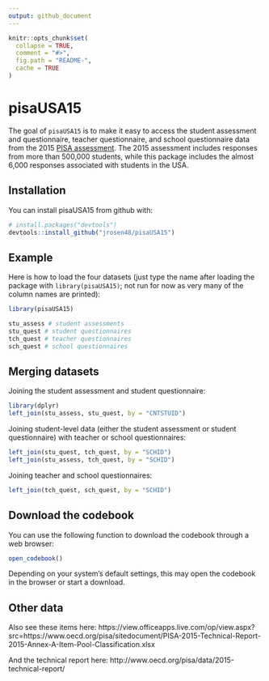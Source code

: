 ```yaml
---
output: github_document
---
```


<!-- README.md is generated from README.Rmd. Please edit that file -->

```r
knitr::opts_chunk$set(
  collapse = TRUE,
  comment = "#>",
  fig.path = "README-",
  cache = TRUE
)
```

# pisaUSA15

The goal of `pisaUSA15` is to make it easy to access the student assessment and questionnaire, teacher questionnaire, and school questionnaire data from the 2015 [PISA assessment](http://www.oecd.org/pisa/data/). The 2015 assessment includes responses from more than 500,000 students, while this package includes the almost 6,000 responses associated with students in the USA. 

## Installation

You can install pisaUSA15 from github with:

```r
# install.packages("devtools")
devtools::install_github("jrosen48/pisaUSA15")
```

## Example

Here is how to load the four datasets (just type the name after loading the package with `library(pisaUSA15)`; not run for now as very many of the column names are printed):

```r
library(pisaUSA15)

stu_assess # student assessments
stu_quest # student questionnaires
tch_quest # teacher questionnaires
sch_quest # school questionnaires
```

## Merging datasets

Joining the student assessment and student questionnaire:

```r
library(dplyr)
left_join(stu_assess, stu_quest, by = "CNTSTUID")
```

Joining student-level data (either the student assessment or student questionnaire) with teacher or school questionnaires:

```r
left_join(stu_quest, tch_quest, by = "SCHID")
left_join(stu_assess, tch_quest, by = "SCHID")
```

Joining teacher and school questionnaires:

```r
left_join(tch_quest, sch_quest, by = "SCHID")
```

## Download the codebook

You can use the following function to download the codebook through a web browser:

```r
open_codebook()
```

Depending on your system's default settings, this may open the codebook in the browser or start a download. 

## Other data

Also see these items here: https://view.officeapps.live.com/op/view.aspx?src=https://www.oecd.org/pisa/sitedocument/PISA-2015-Technical-Report-2015-Annex-A-Item-Pool-Classification.xlsx

And the technical report here: http://www.oecd.org/pisa/data/2015-technical-report/
